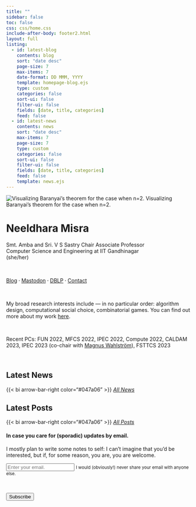 ```yaml
---
title: ""
sidebar: false
toc: false
css: css/home.css
include-after-body: footer2.html
layout: full
listing:
  - id: latest-blog
    contents: blog  
    sort: "date desc"
    page-size: 7
    max-items: 7
    date-format: DD MMM, YYYY
    template: homepage-blog.ejs
    type: custom
    categories: false
    sort-ui: false
    filter-ui: false
    fields: [date, title, categories]
    feed: false
  - id: latest-news
    contents: news  
    sort: "date desc"
    max-items: 7
    page-size: 7
    type: custom
    categories: false
    sort-ui: false
    filter-ui: false
    fields: [date, title, categories]
    feed: false
    template: news.ejs
---
```


:::{.column-body-outset}
::: {layout="[[42,8,50]]"}

<div>
[![Visualizing Baranyai's theorem for the case when n=2.](/images/home.png){.rounded-corners .baranyai}
[Visualizing Baranyai’s theorem for the case when n=2.]{.small-text}]{.centered-text}
</div>

<div>
</div>

<div>
# Neeldhara Misra

[Smt. Amba and Sri. V S Sastry Chair Associate Professor]{.small-text}<br>[Computer Science and Engineering at IIT Gandhinagar]{.small-text}<br>[(she/her)]{.small-text}

<p>&nbsp;</p>

[Blog](/blog.qmd) ⸱ [Mastodon](https://neeldhara.online) ⸱ [DBLP](https://dblp.org/pid/85/6789.html) ⸱ <a href="contact.html">Contact</a>

<p>&nbsp;</p>

My broad research interests include — in no particular order: algorithm design, computational social choice, combinatorial games. You can find out more about my work [here](research/overview.qmd).

<p>&nbsp;</p>

Recent PCs: FUN 2022, MFCS 2022, IPEC 2022, Compute 2022, CALDAM 2023, IPEC 2023 (co-chair with [Magnus Wahlström](https://pure.royalholloway.ac.uk/en/persons/magnus-wahlström)), FSTTCS 2023

<p>&nbsp;</p>

</div>

:::
:::

:::{.column-body-outset}

## Latest News

::: {#latest-news}
:::

{{< bi arrow-bar-right color="#047a06" >}} *[All News](news.qmd)*

:::

:::{.column-body-outset}

## Latest Posts

::: {#latest-blog}
:::

{{< bi arrow-bar-right color="#047a06" >}} *[All Posts](blog.qmd)*

:::


:::{.column-body-outset}

#### In case you care for (sporadic) updates by email.

I mostly plan to write some notes to self: I can’t imagine that you’d be interested, but if, for some reason, you are, you are welcome.

<form
  action="https://buttondown.email/api/emails/embed-subscribe/neeldhara"
  method="post"
  target="popupwindow"
  onsubmit="window.open('https://buttondown.email/neeldhara', 'popupwindow')"
  class="embeddable-buttondown-form"
>
  <div class="form-group">
  <input type="email" class="form-control" aria-describedby="emailHelp"  name="email" id="bd-email" placeholder="Enter your email."/>
  <small id="emailHelp" class="form-text text-muted">I would (obviously!) never share your email with anyone else.</small>
  </div>
  <p>&nbsp;</p>
  <div class="form-group">
  <input type="submit" value="Subscribe"  class="btn btn-primary" />
  </div>
</form>

:::


